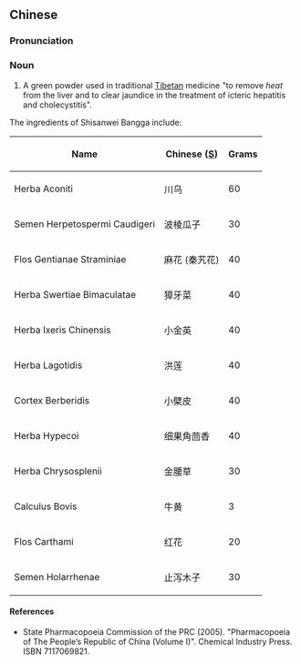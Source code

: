 ==Chinese==
{{zh-forms}}

===Pronunciation===
{{zh-pron
|m=shísānwèi bǎnggā sǎn
|cat=n
}}

===Noun===
{{zh-noun}}

# A green powder used in traditional [[Tibetan]] medicine "to remove ''heat'' from the liver and to clear jaundice in the treatment of icteric hepatitis and cholecystitis".

The ingredients of Shisanwei Bangga include:

{| class="wikitable sortable"
|-
!Name
!Chinese ([[Simplified Chinese|S]])
!Grams
|-
|Herba Aconiti
|川乌
|60
|-
|Semen Herpetospermi Caudigeri
|波棱瓜子
|30
|-
|Flos Gentianae Straminiae
|麻花 (秦艽花)
|40
|-
|Herba Swertiae Bimaculatae
|獐牙菜
|40
|-
|Herba Ixeris Chinensis
|小金英
|40
|-
|Herba Lagotidis
|洪莲
| 40
|-
|Cortex Berberidis
|小檗皮
|40
|-
|Herba Hypecoi
|细果角茴香
| 40
|-
|Herba Chrysosplenii
|金腰草
|30
|-
|Calculus Bovis
|牛黄
| 3
|-
|Flos Carthami
|红花
| 20
|-
|Semen Holarrhenae
|止泻木子
|30
|}

====References====
* State Pharmacopoeia Commission of the PRC (2005). "Pharmacopoeia of The People’s Republic of China (Volume I)". Chemical Industry Press. ISBN 7117069821.